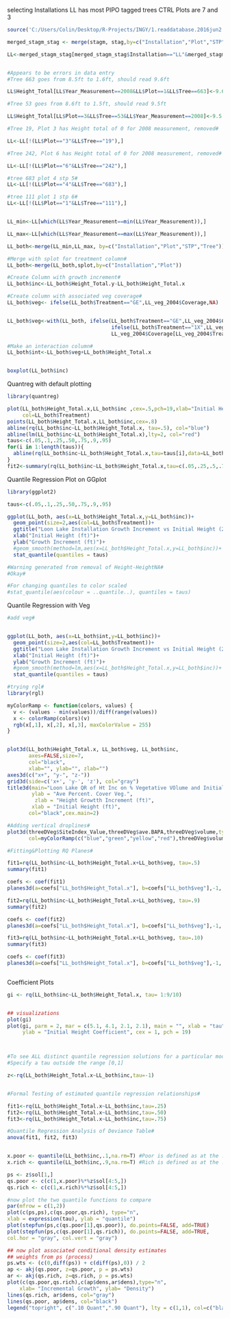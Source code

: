 selecting Installations
LL has most PIPO tagged trees
CTRL Plots are 7 and 3

```r
source('C:/Users/Colin/Desktop/R-Projects/INGY/1.readdatabase.2016jun2.r', echo=F)

merged_stagm_stag <- merge(stagm, stag,by=c("Installation","Plot","STP","Tree"))

LL<-merged_stagm_stag[merged_stagm_stag$Installation=="LL"&merged_stagm_stag$Species=="PIPO"&merged_stagm_stag$Plot%in%c(1:7)&merged_stagm_stag$Year_Measurement%in%c(2004,2008),]


#Appears to be errors in data entry
#Tree 663 goes from 8.5ft to 1.6ft, should read 9.6ft

LL$Height_Total[LL$Year_Measurement==2008&LL$Plot==1&LL$Tree==663]<-9.6

#Tree 53 goes from 8.6ft to 1.5ft, should read 9.5ft

LL$Height_Total[LL$Plot==3&LL$Tree==53&LL$Year_Measurement==2008]<-9.5

#Tree 19, Plot 3 has Height total of 0 for 2008 measurement, removed#

LL<-LL[!(LL$Plot=="3"&LL$Tree=="19"),]

#Tree 242, Plot 6 has Height total of 0 for 2008 measurement, removed#

LL<-LL[!(LL$Plot=="6"&LL$Tree=="242"),]

#tree 683 plot 4 stp 5#
LL<-LL[!(LL$Plot=="4"&LL$Tree=="683"),]

#tree 111 plot 1 stp 6#
LL<-LL[!(LL$Plot=="1"&LL$Tree=="111"),]


LL_min<-LL[which(LL$Year_Measurement==min(LL$Year_Measurement)),]

LL_max<-LL[which(LL$Year_Measurement==max(LL$Year_Measurement)),]

LL_both<-merge(LL_min,LL_max, by=c("Installation","Plot","STP","Tree"))

#Merge with splot for treatment column#
LL_both<-merge(LL_both,splot,by=c("Installation","Plot"))

#Create Column with growth increment#
LL_both$inc<-LL_both$Height_Total.y-LL_both$Height_Total.x

#Create column with associated veg coverage#
LL_both$veg<- ifelse(LL_both$Treatment=="GE",LL_veg_2004$Coverage,NA)


LL_both$veg<-with(LL_both, ifelse(LL_both$Treatment=="GE",LL_veg_2004$Coverage[LL_veg_2004$Treatment=="GE"],
                                  ifelse(LL_both$Treatment=="1X",LL_veg_2004$Coverage[LL_veg_2004$Treatment=="1X"],
                                  LL_veg_2004$Coverage[LL_veg_2004$Treatment=="CTRL"] )))

#Make an interaction column#
LL_both$int<-LL_both$veg+LL_both$Height_Total.x


boxplot(LL_both$inc)
```


Quantreg with default plotting
```r
library(quantreg)

plot(LL_both$Height_Total.x,LL_both$inc ,cex=.5,pch=19,xlab="Initial Height", ylab="Height Growth Increment",
     col=LL_both$Treatment)
points(LL_both$Height_Total.x,LL_both$inc,cex=.8)
abline(rq(LL_both$inc~LL_both$Height_Total.x, tau=.5), col="blue")
abline(lm(LL_both$inc~LL_both$Height_Total.x),lty=2, col="red")
taus<-c(.05,.1,.25,.50,.75,.9,.95)
for(i in 1:length(taus)){
  abline(rq(LL_both$inc~LL_both$Height_Total.x,tau=taus[i],data=LL_both),col="gray")
}
fit2<-summary(rq(LL_both$inc~LL_both$Height_Total.x,tau=c(.05,.25,.5,.75,.95)))
```

Quantile Regression Plot on GGplot

```r
library(ggplot2)

taus<-c(.05,.1,.25,.50,.75,.9,.95)

ggplot(LL_both, aes(x=LL_both$Height_Total.x,y=LL_both$inc))+
  geom_point(size=2,aes(col=LL_both$Treatment))+
  ggtitle("Loon Lake Installation Growth Increment vs Initial Height (2004-2008)")+
  xlab("Initial Height (ft)")+
  ylab("Growth Increment (ft)")+
  #geom_smooth(method=lm,aes(x=LL_both$Height_Total.x,y=LL_both$inc))+
  stat_quantile(quantiles = taus)

#Warning generated from removal of Height-HeightNA#
#Okay#

#For changing quantiles to color scaled
#stat_quantile(aes(colour = ..quantile..), quantiles = taus)
```
Quantile Regression with Veg

```r
#add veg#


ggplot(LL_both, aes(x=LL_both$int,y=LL_both$inc))+
  geom_point(size=2,aes(col=LL_both$Treatment))+
  ggtitle("Loon Lake Installation Growth Increment vs Initial Height (2004-2008)")+
  xlab("Initial Height (ft)")+
  ylab("Growth Increment (ft)")+
  #geom_smooth(method=lm,aes(x=LL_both$Height_Total.x,y=LL_both$inc))+
  stat_quantile(quantiles = taus)

#trying rgl#
library(rgl)

myColorRamp <- function(colors, values) {
  v <- (values - min(values))/diff(range(values))
  x <- colorRamp(colors)(v)
  rgb(x[,1], x[,2], x[,3], maxColorValue = 255)
}


plot3d(LL_both$Height_Total.x, LL_both$veg, LL_both$inc, 
       axes=FALSE,size=7,
       col="black",
       xlab="", ylab="", zlab="")
axes3d(c("x+", "y-", "z-"))
grid3d(side=c('x+', 'y-', 'z'), col="gray")
title3d(main="Loon Lake QR of Ht Inc on % Vegetative VOlume and Initial Height",
        ylab = "Ave Percent. Cover Veg.",
         zlab = "Height Growtth Increment (ft)",
        xlab = "Initial Height (ft)",
       col="black",cex.main=2)

#Adding vertical droplines#
plot3d(threeDVeg$SiteIndex_Value,threeDVeg$ave.BAPA,threeDVeg$volume,type='h',add=T,
       col=myColorRamp(c("blue","green","yellow","red"),threeDVeg$volume))

#Fitting&Plotting RQ Planes#

fit1=rq(LL_both$inc~LL_both$Height_Total.x+LL_both$veg, tau=.5)
summary(fit1)

coefs <- coef(fit1)
planes3d(a=coefs["LL_both$Height_Total.x"], b=coefs["LL_both$veg"],-1, coefs["(Intercept)"], alpha=0.50, col="plum2")

fit2=rq(LL_both$inc~LL_both$Height_Total.x+LL_both$veg, tau=.9)
summary(fit2)

coefs <- coef(fit2)
planes3d(a=coefs["LL_both$Height_Total.x"], b=coefs["LL_both$veg"],-1, coefs["(Intercept)"], alpha=0.50, col="green")

fit3=rq(LL_both$inc~LL_both$Height_Total.x+LL_both$veg, tau=.10)
summary(fit3)

coefs <- coef(fit3)
planes3d(a=coefs["LL_both$Height_Total.x"], b=coefs["LL_both$veg"],-1, coefs["(Intercept)"], alpha=0.50, col="blue")



```



Coefficient Plots

```r
gi <- rq(LL_both$inc~LL_both$Height_Total.x, tau= 1:9/10)


## visualizations
plot(gi)
plot(gi, parm = 2, mar = c(5.1, 4.1, 2.1, 2.1), main = "", xlab = "tau", 
     ylab = "Initial Height Coefficient", cex = 1, pch = 19)



#To see ALL distinct quantile regression solutions for a particular model
#Specify a tau outside the range [0,1]

z<-rq(LL_both$Height_Total.x~LL_both$inc,tau=-1)


#Formal Testing of estimated quantile regression relationships#

fit1<-rq(LL_both$Height_Total.x~LL_both$inc,tau=.25)
fit2<-rq(LL_both$Height_Total.x~LL_both$inc,tau=.50)
fit3<-rq(LL_both$Height_Total.x~LL_both$inc,tau=.75)

#Quantile Regression Analysis of Deviance Table#
anova(fit1, fit2, fit3)


x.poor <- quantile(LL_both$inc,.1,na.rm=T) #Poor is defined as at the .1 quantile of the sample distn
x.rich <- quantile(LL_both$inc,.9,na.rm=T) #Rich is defined as at the .9 quantile of the sample distn

ps <- z$sol[1,]
qs.poor <- c(c(1,x.poor)%*%z$sol[4:5,])
qs.rich <- c(c(1,x.rich)%*%z$sol[4:5,])

#now plot the two quantile functions to compare
par(mfrow = c(1,2))
plot(c(ps,ps),c(qs.poor,qs.rich), type="n",
xlab = expression(tau), ylab = "quantile")
plot(stepfun(ps,c(qs.poor[1],qs.poor)), do.points=FALSE, add=TRUE)
plot(stepfun(ps,c(qs.poor[1],qs.rich)), do.points=FALSE, add=TRUE,
col.hor = "gray", col.vert = "gray")

## now plot associated conditional density estimates
## weights from ps (process)
ps.wts <- (c(0,diff(ps)) + c(diff(ps),0)) / 2
ap <- akj(qs.poor, z=qs.poor, p = ps.wts)
ar <- akj(qs.rich, z=qs.rich, p = ps.wts)
plot(c(qs.poor,qs.rich),c(ap$dens,ar$dens),type="n",
    xlab= "Incremental Growth", ylab= "Density")
lines(qs.rich, ar$dens, col="gray")
lines(qs.poor, ap$dens, col="black")
legend("topright", c(".10 Quant",".90 Quant"), lty = c(1,1), col=c("black","gray"))
```





